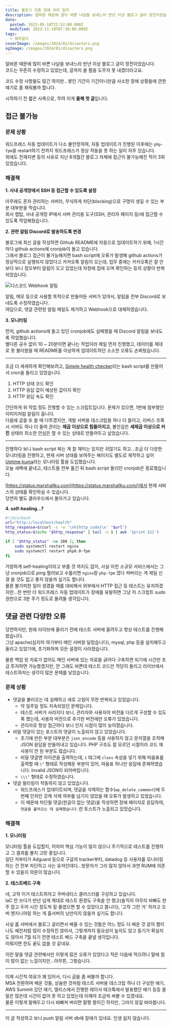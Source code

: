 ```yaml
---
title: 블로그 각종 장애 처리 일지
description: 알바몬 때문에 많이 바쁜 나날을 보내느라 반년 이상 블로그 글이 정전이었습니다.코드는 꾸준히 수정하고 있었는데, 글까지 쓸 짬을 도무지 못 내겠더라고요. 코드 수정 사항들도 많긴 하지만…쌓인 기간이 기간이니만큼 사소한 장애 상황들에 관한 얘기로 좀 채워볼까 합니다. 시작하기 전 짧은 사족으로, 무려 이게 올해 첫 글입니다. 접근 불가능 문제 상황 워드프레스 자동 업데이트가 다소 불안정하여, 자동 업데이트가
date:
  posted: 2023-05-18T22:52:00.000Z
  modified: 2023-11-19T07:30:00.000Z
tags:
  - 제작일지
coverImage: /images/2024/01/disasters.png
ogImage: /images/2024/01/disasters.png
---
```


알바몬 때문에 많이 바쁜 나날을 보내느라 반년 이상 블로그 글이 정전이었습니다.  
코드는 꾸준히 수정하고 있었는데, 글까지 쓸 짬을 도무지 못 내겠더라고요.

코드 수정 사항들도 많긴 하지만…쌓인 기간이 기간이니만큼 사소한 장애 상황들에 관한 얘기로 좀 채워볼까 합니다.

시작하기 전 짧은 사족으로, 무려 이게 **올해 첫 글**입니다.

## 접근 불가능

### 문제 상황

워드프레스 자동 업데이트가 다소 불안정하여, 자동 업데이트가 진행된 이후에는 `php-fpm`을 restart하기 전까지 워드프레스가 정상 작동을 못 하는 일이 자주 있습니다.  
외에도 천재지변 등의 사유로 지난 8개월간 블로그 자체에 접근이 불가능해진 적이 3회 있었습니다.

### 해결책

**1\. 사내 공개망에서 SSH 등 접근할 수 있도록 설정**

아무래도 혼자 관리하는 서버라, 무식하게 차단(blocking)으로 구멍이 생길 수 있는 부분 대부분을 막습니다.  
회사 랩탑, 사내 공개망 IP에서 서버 관리용 도구(SSH, 관리자 페이지 등)에 접근할 수 있도록 작업해뒀습니다.

**2\. 관련 알림 Discord로 발송하도록 변경**

블로그에 최신 글을 작성하면 Github README에 자동으로 업데이트하기 위해, 1시간마다 github actions에 cronjob이 돌고 있습니다.  
그래서 블로그 접근이 불가능해지면 bash script에 오류가 발생해 github actions가 정상적으로 실행되지 않았다고 카카오톡 알림이 오는데, 업무 중에는 카카오톡은 잘 안 보다 보니 정오부터 알림이 오고 있었는데 자정에 집에 오며 확인하는 등의 상황이 반복되었습니다.

![디스코드 Webhook 알림](/images/2023/05/Screenshot-2023-05-18-at-12.30.06-PM.png)

알림, 메모 등으로 사용할 목적으로 만들어둔 서버가 있어서, 알림을 전부 Discord로 보내도록 수정하였습니다.  
여담으로, 댓글 관련된 알림 메일도 제거하고 Webhook으로 대체하였습니다.

**3\. 모니터링**

먼저, github actions에 돌고 있던 cronjob에도 실패했을 때 Discord 알림을 보내도록 작업했습니다.  
별다른 공수 없이 10 \~ 20분이면 끝나는 작업이라 제일 먼저 진행했고, 데이터를 제대로 못 불러왔을 때 README를 이상하게 업데이트하던 소소한 오류도 손봐뒀습니다.

---

조금 더 세세하게 확인해보려고, [Simple health checker](https://github.com/marshallku/simple-health-checker)라는 bash script를 만들어서 cron을 돌리고 있었습니다.

1. HTTP 상태 코드 확인
2. HTTP 응답 값이 예상된 값이지 확인
3. HTTP 응답 속도 확인

간단하게 위 작업 정도 진행할 수 있는 스크립트입니다. 문제가 있으면, 1번에 첨부했던 이미지처럼 알림이 옵니다.  
다음에 글을 또 쓸 때 다루겠지만, 개발 서버용 데스크탑을 하나 더 들이고, 리버스 프록시 서버도 하나 더 들여 관리는 **제곱 이상으로 힘들어지고**, 불안감은 **세제곱 이상으로 커진** 상태라 최소한 안심은 할 수 있는 상태로 만들어두고 싶었습니다.

---

진행하다 보니 bash script 짜는 게 참 재미는 있지만 귀찮기도 하고…조금 더 다양한 모니터링을 진행하고, 현재 서버 상태를 보여주는 페이지도 별도로 제작하고 싶어 [Uptime kuma](https://github.com/louislam/uptime-kuma)라는 모니터링 툴을 도입했습니다.  
오늘 새벽에 끝내고, 테스트들 전부 옮긴 뒤 bash script 돌리던 cronjob은 종료했습니다.

[https://status.marshallku.com](https://status.marshallku.com/)에서 현재 서비스의 상태를 확인하실 수 있습니다.  
당연히 별도 클라우드에서 돌아가고 있습니다.

**4\. self-healing...?**

```bash
#!/bin/bash
url="http://localhost/health"
http_response=$(curl -s -w '\n%{http_code}\n' "$url")
http_status=$(echo "$http_response" | tail -n 1 | awk '{print $1}')

if [ "$http_status" -ne 200 ]; then
    sudo systemctl restart nginx
    sudo systemctl restart php8.0-fpm
fi
```

거창하게 self-healing이라고 부를 것 까지도 없이, 사실 이런 소규모 서비스에서는 그냥 cronjob으로 ping 찔러보고 수틀리면 `nginx`랑 `php-fpm` 껐다 켜버리는 게 제일 신경 쓸 것도 없고 좋지 않을까 싶기도 합니다.  
물론 불가피한 일이 생겼을 때를 대비해서 외부에서 HTTP 접근 등 테스트는 유지하겠지만…한 번만 더 워드프레스 자동 업데이트가 장애를 유발하면 그냥 저 스크립트 sudo 권한으로 3분 주기 정도로 돌려둘 생각입니다.

## 댓글 관련 다양한 오류

당연하지만, 원래 라이브에 올리기 전에 테스트 서버에 올려두고 항상 테스트를 진행해왔습니다.  
그냥 apache(심지어 여기부터 메인 서버랑 달랐습니다), mysql, php 등을 설치해두고 돌리고 있었기에, 초기화하며 모든 설정이 사라졌습니다.

물론 백업 된 자료가 없어도 메인 서버에 있는 자료들 긁어다 구축하면 되기에 시간만 조금 투자하면 가능했겠지만, 안 그래도 바쁜데 테스트 코드만 적당히 돌리고 라이브에서 테스트하자는 생각이 많은 문제를 낳았습니다.

### 문제 상황

* 댓글을 불러오는 데 실패하고 새로 고침이 무한 반복되고 있었습니다.  
   * 약 일주일 정도 지속되었던 문제입니다.  
   * 테스트 서버가 사라지다 보니, 관리자와 사용자의 버전을 다르게 구성할 수 있도록 했는데, 사용자 버전으로 추가한 버전에만 오류가 있었습니다.  
   * 관리자로 항상 접근하다 보니 인지 시점이 많이 늦어졌습니다.
* 비밀 댓글이 있는 포스트의 댓글이 노출되지 않고 있었습니다.  
   * 초기에 만든 부분 대부분은 `json_encode` 등을 사용하지 않고 문자열을 조작해 JSON 응답을 만들어내고 있습니다. PHP 구조도 잘 모르던 시절이라 코드 재사용이 안 된 부분도 많습니다.  
   * 비밀 댓글엔 아이콘을 출력하는데, `i` 태그에 `class` 속성을 넣기 위해 따옴표를 출력할 때 `\"` 형태로 작성해둔 부분이 있어, 따옴표 하나만 응답에 존재하였습니다. Invalid JSON이 되어버립니다.  
   * `\\\"` 형태로 수정하였습니다.
* 댓글 필터링이 작동하지 않고 있었습니다.  
   * 워드프레스가 업데이트되며, 댓글을 삭제하는 함수(`wp_delete_comment`)에 두 번째 인자인 강제 삭제 여부를 넘기지 않았을 때 오류가 발생하고 있었습니다.  
   * 이 때문에 차단될 댓글(한글이 없는 댓글)을 작성하면 장애 페이지로 응답하여, `댓글을 불러오는 데 실패했습니다.`란 토스트가 노출되고 있었습니다.

### 해결책

**1\. 모니터링**

모니터링 툴을 도입할지, 어차피 핵심 기능이 많지 않으니 주기적으로 테스트를 진행하고 그 결과를 볼지 고민 중입니다.  
일단 저부터가 Adguard 등으로 구글의 tracker부터, datadog 등 사용자를 모니터링하는 건 전부 차단하고 사는 유저인데다…방문자가 그리 많지 않아서 과연 RUM에 의존할 수 있을지 의문이 많습니다.

**2\. 테스트베드 구축**

네, 고작 이거 테스트하자고 쿠버네티스 클러스터를 구성하고 있습니다.  
IaC 안 쓰다가 반년 넘게 제대로 테스트 환경도 구축을 안 했고(솔직히 아무리 바빠도 한 주 잡고 두어 시간 정도씩 잠 줄였으면 할 수 있었다고 봅니다), '고작 그런 거' 하자고 오버 엔지니어링 하는 게 홈서버의 낭만이지 않을까 싶기도 합니다.

사실 홈 서버에서 블로그 굴리면서 배울 수 있는 것들은 어느 정도 다 배운 것 같아 짬이 나도 예전처럼 많이 수정하진 않아서, 그렇게까지 필요성이 높지도 않고 동기가 확실치도 않아서 7월 되기 전엔 테스트 베드 구축을 끝낼 생각입니다.  
미뤄지면 한도 끝도 없을 것 같네요.

이런 말을 댓글 관련해서만 이렇게 많은 오류가 있었다고 적은 다음에 적으려니 말에 힘이 많이 없는 느낌이지만…아무튼, 그렇습니다.

---

이제 시간적 여유가 꽤 있어서, 다시 글을 좀 써볼까 합니다.  
MSA 전환하며 배운 것들, 상술한 것처럼 테스트 서버용 데스크탑 하나 더 구성한 얘기, AWS Summit 갔던 얘기, 엘리스에서 진행한 레이서 테크톡에서 발표했던 얘기 등등 쓸 말은 많은데 시간이 없어 못 하고 있었는데 이제야 조금씩 써볼 수 있겠네요.  
물론 이렇게 말해두고 다시 바빠져 버리면 말짱 꽝이긴 하지만, 그러지 않길 바라봅니다.

---

이 글 작성하고 보니 push 알림 서버 db에 장애가 있네요. 인생 쉽지 않습니다.